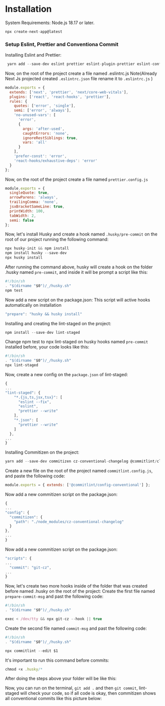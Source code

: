 # Installation

System Requirements: Node.js 18.17 or later.

```js copy
npx create-next-app@latest
```

### Setup Eslint, Prettier and Conventiona Commit

Installing Eslint and Prettier:

```js copy
 yarn add --save-dev eslint prettier eslint-plugin-prettier eslint-config-prettier
```

Now, on the root of the project create a file named .eslintrc.js Note(Already Next Js projected created `.eslintrc.json` file rename it to `.eslintrc.js` )

```js copy
module.exports = {
  extends: ['next', 'prettier', 'next/core-web-vitals'],
  plugins: ['react', 'react-hooks', 'prettier'],
  rules: {
    quotes: ['error', 'single'],
    semi: ['error', 'always'],
    'no-unused-vars': [
      'error',
      {
        args: 'after-used',
        caughtErrors: 'none',
        ignoreRestSiblings: true,
        vars: 'all'
      }
    ],
    'prefer-const': 'error',
    'react-hooks/exhaustive-deps': 'error'
  }
};
```

Now, on the root of the project create a file named `prettier.config.js`

```js copy
module.exports = {
  singleQuote: true,
  arrowParens: 'always',
  trailingComma: 'none',
  jsxBracketSameLine: true,
  printWidth: 100,
  tabWidth: 2,
  semi: false
};
```

Now, let's install Husky and create a hook named `.husky/pre-commit` on the root of our project running the following command:

```js copy
npx husky-init && npm install
npm install husky --save-dev
npx husky install
```

After running the command above, husky will create a hook on the folder .husky named `pre-commit`, and inside it will be prompt a script like this:

```js copy
#!/bin/sh
. "$(dirname "$0")/_/husky.sh"
npm test
```

Now add a new script on the package.json: This script will active hooks automatically on installation

```js copy
"prepare": "husky && husky install"
```

Installing and creating the lint-staged on the project:

```js copy
npm install --save-dev lint-staged
```

Change npm test to npx lint-staged on husky hooks named `pre-commit` installed before, your code looks like this:

```js copy
#!/bin/sh
. "$(dirname "$0")/_/husky.sh"
npx lint-staged
```

Now, create a new config on the `package.json` of lint-staged:

```js copy
{
...
"lint-staged": {
    "*.{js,ts,jsx,tsx}": [
      "eslint --fix",
      "eslint",
      "prettier --write"
    ],
    "*.json": [
      "prettier --write"
    ]
  },
...
}
```

Installing Commitizen on the project:

```js copy
yarn add --save-dev commitizen cz-conventional-changelog @commitlint/cli @commitlint/config-conventional
```

Create a new file on the root of the project named `commitlint.config.js`, and paste the following code:

```js copy
module.exports = { extends: ['@commitlint/config-conventional'] };
```

Now add a new commitizen script on the package.json:

```js copy
{
...
"config": {
  "commitizen": {
    "path": "./node_modules/cz-conventional-changelog"
  }
},
...
}
```

Now add a new commitizen script on the package.json:

```js copy
"scripts": {
...
  "commit": "git-cz",
...
}
```

Now, let's create two more hooks inside of the folder that was created before named .husky on the root of the project:
Create the first file named `prepare-commit-msg` and past the following code:

```js copy
#!/bin/sh
. "$(dirname "$0")/_/husky.sh"

exec < /dev/tty && npx git-cz --hook || true
```

Create the second file named `commit-msg` and past the following code:

```js copy
#!/bin/sh
. "$(dirname "$0")/_/husky.sh"

npx commitlint --edit $1
```

It's important to run this command before commits:

```js copy
chmod +x .husky/*
```

After doing the steps above your folder will be like this:

Now, you can run on the terminal, `git add .` and then `git commit`, lint-staged will
check your code, so if all code is okay, then commitizen shows all conventional commits
like this picture below:
